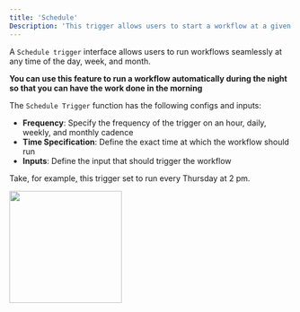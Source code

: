 ```yaml
---
title: 'Schedule'
Description: 'This trigger allows users to start a workflow at a given time of the day, month, and week.'
---
```


A `Schedule trigger` interface allows users to run workflows seamlessly at any time of the day, week, and month.

**You can use this feature to run a workflow automatically during the night so that you can have the work done in the morning**

The `Schedule Trigger` function has the following configs and inputs:

- **Frequency**: Specify the frequency of the trigger on an hour, daily, weekly, and monthly cadence  
- **Time Specification**: Define the exact time at which the workflow should run
- **Inputs**: Define the input that should trigger the workflow

Take, for example, this trigger set to run every Thursday at 2 pm. 

<img height="200" src="/ScheduleT.png" />